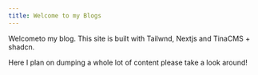 ```yaml
---
title: Welcome to my Blogs
---
```


Welcometo my blog. This site is built with Tailwnd, Nextjs and TinaCMS + shadcn.

Here I plan on dumping a whole lot of content please take a look around!

